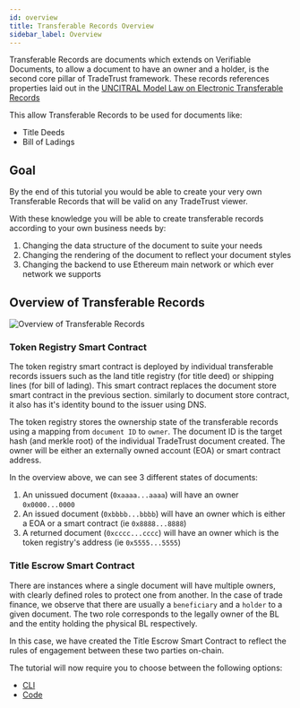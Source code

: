```yaml
---
id: overview
title: Transferable Records Overview
sidebar_label: Overview
---
```



<Flow />

Transferable Records are documents which extends on Verifiable Documents, to allow a document to have an owner and a holder, is the second core pillar of TradeTrust framework. These records references properties laid out in the [UNCITRAL Model Law on Electronic Transferable Records](https://uncitral.un.org/sites/uncitral.un.org/files/media-documents/uncitral/en/mletr_ebook_e.pdf)

This allow Transferable Records to be used for documents like:

- Title Deeds
- Bill of Ladings

## Goal

By the end of this tutorial you would be able to create your very own Transferable Records that will be valid on any TradeTrust viewer.

With these knowledge you will be able to create transferable records according to your own business needs by:

1. Changing the data structure of the document to suite your needs
2. Changing the rendering of the document to reflect your document styles
3. Changing the backend to use Ethereum main network or which ever network we supports

## Overview of Transferable Records

![Overview of Transferable Records](/docs/topics/introduction/transferable-records/overview.png)

### Token Registry Smart Contract

The token registry smart contract is deployed by individual transferable records issuers such as the land title registry (for title deed) or shipping lines (for bill of lading). This smart contract replaces the document store smart contract in the previous section. similarly to document store contract, it also has it's identity bound to the issuer using DNS.

The token registry stores the ownership state of the transferable records using a mapping from `document ID` to `owner`. The document ID is the target hash (and merkle root) of the individual TradeTrust document created. The owner will be either an externally owned account (EOA) or smart contract address.

In the overview above, we can see 3 different states of documents:

1. An unissued document (`0xaaaa...aaaa`) will have an owner `0x0000...0000`
1. An issued document (`0xbbbb...bbbb`) will have an owner which is either a EOA or a smart contract (ie `0x8888...8888`)
1. A returned document (`0xcccc...cccc`) will have an owner which is the token registry's address (ie `0x5555...5555`)

### Title Escrow Smart Contract

There are instances where a single document will have multiple owners, with clearly defined roles to protect one from another. In the case of trade finance, we observe that there are usually a `beneficiary` and a `holder` to a given document. The two role corresponds to the legally owner of the BL and the entity holding the physical BL respectively.

In this case, we have created the Title Escrow Smart Contract to reflect the rules of engagement between these two parties on-chain.

The tutorial will now require you to choose between the following options:

- [CLI](/docs/how-tos/open-attestation/transferable-records/token-registry/token-registry-cli)
- [Code](/docs/how-tos/open-attestation/transferable-records/token-registry/token-registry-code)

<Flow />

